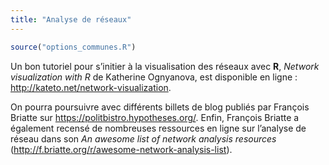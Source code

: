 ```yaml
---
title: "Analyse de réseaux"
---
```


```r
source("options_communes.R")
```

Un bon tutoriel pour s'initier à la visualisation des réseaux avec **R**, *Network visualization with R* de Katherine Ognyanova, est disponible en ligne : <http://kateto.net/network-visualization>.

On pourra poursuivre avec différents billets de blog publiés par François Briatte sur <https://politbistro.hypotheses.org/>. Enfin, François Briatte a également recensé de nombreuses ressources en ligne sur l'analyse de réseau dans son *An awesome list of network analysis resources* (<http://f.briatte.org/r/awesome-network-analysis-list>).

